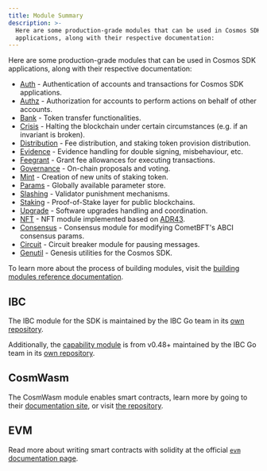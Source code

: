 ```yaml
---
title: Module Summary
description: >-
  Here are some production-grade modules that can be used in Cosmos SDK
  applications, along with their respective documentation:
---
```


Here are some production-grade modules that can be used in Cosmos SDK applications, along with their respective documentation:

* [Auth](/docs/sdk/v0.47/build/modules/auth/aut) - Authentication of accounts and transactions for Cosmos SDK applications.
* [Authz](/docs/sdk/v0.47/build/modules/authz/README) - Authorization for accounts to perform actions on behalf of other accounts.
* [Bank](/docs/sdk/v0.47/build/modules/bank/README) - Token transfer functionalities.
* [Crisis](/docs/sdk/v0.47/build/modules/crisis/README) - Halting the blockchain under certain circumstances (e.g. if an invariant is broken).
* [Distribution](/docs/sdk/v0.47/build/modules/distribution/README) - Fee distribution, and staking token provision distribution.
* [Evidence](/docs/sdk/v0.47/build/modules/evidence/README) - Evidence handling for double signing, misbehaviour, etc.
* [Feegrant](/docs/sdk/v0.47/build/modules/feegrant/README) - Grant fee allowances for executing transactions.
* [Governance](/docs/sdk/v0.47/build/modules/gov/README) - On-chain proposals and voting.
* [Mint](/docs/sdk/v0.47/build/modules/mint/README) - Creation of new units of staking token.
* [Params](/docs/sdk/v0.47/build/modules/params/README) - Globally available parameter store.
* [Slashing](/docs/sdk/v0.47/build/modules/slashing/README) - Validator punishment mechanisms.
* [Staking](/docs/sdk/v0.47/build/modules/staking/README) - Proof-of-Stake layer for public blockchains.
* [Upgrade](/docs/sdk/v0.47/build/modules/upgrade/README) - Software upgrades handling and coordination.
* [NFT](/docs/sdk/v0.47/build/modules/nft/README) - NFT module implemented based on [ADR43](https://docs.cosmos.network/main/architecture/adr-043-nft-module.html).
* [Consensus](/docs/sdk/v0.47/build/modules/consensus/README) - Consensus module for modifying CometBFT's ABCI consensus params.
* [Circuit](/docs/sdk/v0.47/build/modules/circuit/README) - Circuit breaker module for pausing messages.
* [Genutil](/docs/sdk/v0.47/build/modules/genutil/README) - Genesis utilities for the Cosmos SDK.

To learn more about the process of building modules, visit the [building modules reference documentation](https://docs.cosmos.network/main/building-modules/intro).

## IBC

The IBC module for the SDK is maintained by the IBC Go team in its [own repository](https://github.com/cosmos/ibc-go).

Additionally, the [capability module](https://github.com/cosmos/ibc-go/tree/fdd664698d79864f1e00e147f9879e58497b5ef1/modules/capability) is from v0.48+ maintained by the IBC Go team in its [own repository](https://github.com/cosmos/ibc-go/tree/fdd664698d79864f1e00e147f9879e58497b5ef1/modules/capability).

## CosmWasm

The CosmWasm module enables smart contracts, learn more by going to their [documentation site](https://book.cosmwasm.com/), or visit [the repository](https://github.com/CosmWasm/cosmwasm).

## EVM

Read more about writing smart contracts with solidity at the official [`evm` documentation page](https://docs.evmos.org/protocol/modules/evm).
